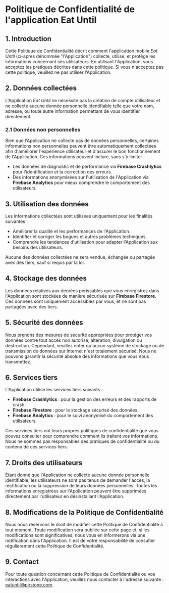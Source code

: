
# Politique de Confidentialité de l'application Eat Until

## 1. Introduction

Cette Politique de Confidentialité décrit comment l'application mobile *Eat Until* (ci-après dénommée "l'Application") collecte, utilise, et protège les informations concernant ses utilisateurs. En utilisant l'Application, vous acceptez les pratiques décrites dans cette politique. Si vous n'acceptez pas cette politique, veuillez ne pas utiliser l'Application.

## 2. Données collectées

L'Application *Eat Until* ne nécessite pas la création de compte utilisateur et ne collecte aucune donnée personnelle identifiable telle que votre nom, adresse, ou toute autre information permettant de vous identifier directement.

### 2.1 Données non personnelles

Bien que l'Application ne collecte pas de données personnelles, certaines informations non personnelles peuvent être automatiquement collectées afin d'améliorer l'expérience utilisateur et d'assurer le bon fonctionnement de l'Application. Ces informations peuvent inclure, sans s'y limiter :

- Les données de diagnostic et de performance via **Firebase Crashlytics** pour l'identification et la correction des erreurs.
- Des informations anonymisées sur l'utilisation de l'Application via **Firebase Analytics** pour mieux comprendre le comportement des utilisateurs.

## 3. Utilisation des données

Les informations collectées sont utilisées uniquement pour les finalités suivantes :

- Améliorer la qualité et les performances de l'Application.
- Identifier et corriger les bogues et autres problèmes techniques.
- Comprendre les tendances d'utilisation pour adapter l'Application aux besoins des utilisateurs.

Aucune des données collectées ne sera vendue, échangée ou partagée avec des tiers, sauf si requis par la loi.

## 4. Stockage des données

Les données relatives aux denrées périssables que vous enregistrez dans l'Application sont stockées de manière sécurisée sur **Firebase Firestore**. Ces données sont uniquement accessibles par vous, et ne sont pas partagées avec des tiers.

## 5. Sécurité des données

Nous prenons des mesures de sécurité appropriées pour protéger vos données contre tout accès non autorisé, altération, divulgation ou destruction. Cependant, veuillez noter qu'aucun système de stockage ou de transmission de données sur Internet n'est totalement sécurisé. Nous ne pouvons garantir la sécurité absolue des informations que vous nous transmettez.

## 6. Services tiers

L'Application utilise les services tiers suivants :

- **Firebase Crashlytics** : pour la gestion des erreurs et des rapports de crash.
- **Firebase Firestore** : pour le stockage sécurisé des données.
- **Firebase Analytics** : pour le suivi anonymisé du comportement des utilisateurs.

Ces services tiers ont leurs propres politiques de confidentialité que vous pouvez consulter pour comprendre comment ils traitent vos informations. Nous ne sommes pas responsables des pratiques de confidentialité ou du contenu de ces services tiers.

## 7. Droits des utilisateurs

Étant donné que l'Application ne collecte aucune donnée personnelle identifiable, les utilisateurs ne sont pas tenus de demander l'accès, la rectification ou la suppression de leurs données personnelles. Toutes les informations enregistrées sur l'Application peuvent être supprimées directement par l'utilisateur en désinstallant l'Application.

## 8. Modifications de la Politique de Confidentialité

Nous nous réservons le droit de modifier cette Politique de Confidentialité à tout moment. Toute modification sera publiée sur cette page et, si les modifications sont significatives, nous vous en informerons via une notification dans l'Application. Il est de votre responsabilité de consulter régulièrement cette Politique de Confidentialité.

## 9. Contact

Pour toute question concernant cette Politique de Confidentialité ou vos interactions avec l'Application, veuillez nous contacter à l'adresse suivante : eatuntil@pirstone.com.
